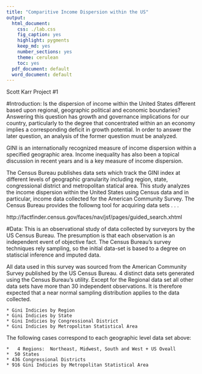 ```yaml
---
title: "Comparitive Income Dispersion within the US"
output:
  html_document:
    css: ./lab.css
    fig_caption: yes
    highlight: pygments
    keep_md: yes
    number_sections: yes
    theme: cerulean
    toc: yes
  pdf_document: default
  word_document: default
---
```

Scott Karr  Project #1

#Introduction: 
Is the dispersion of income within the United States different based upon regional, geographic political and economic boundaries?
Answering this question has growth and governance implications for our country, particularly to the degree that concentrated
within an an economy implies a corresponding deficit in growth potential.  In order to answer the later question,
an analysis of the former question must be analyzed.

GINI is an internationally recognized measure of income dispersion within a specified geographic area.  Income inequality 
has also been a topical discussion in recent years and is a key measure of income dispersion.

The Census Bureau publishes data sets which track the GINI index at different levels of geographic granularity including 
region, state, congressional district and metropolitan statical area.  This study analyzes the income dispersion within the
United States using Census data and in particular, income data collected for the American Community Survey.  The Census Bureau 
provides the followng tool for acquiring data sets . . .

http://factfinder.census.gov/faces/nav/jsf/pages/guided_search.xhtml

#Data:
This is an observational study of data collected by surveyors by the US Census Bureau.  The presumption is that each observation 
is an independent event of objective fact.  The Census Bureau's survey techniques rely sampling, so the initial data-set is based 
to a degree on statiscial inference and imputed data.

All data used in this survey was sourced from the American Community Survey published by the US Census Bureau.  4 distinct data 
sets generated using the Census Bureau's utility.  Except for the Regional data set all other data sets have more than 30 independent
observations.  It is therefore expected that a near normal sampling distribution applies to the data collected.
    
    * Gini Indicies by Region
    * Gini Indicies by State
    * Gini Indicies by Congressional District
    * Gini Indicies by Metropolitan Statistical Area  

The following cases correspond to each geographic level data set above:
      
    *   4 Regions:  Northeast, Midwest, South and West + US Oveall 
    *  50 States
    * 436 Congressional Districts
    * 916 Gini Indicies by Metropolitan Statistical Area 
